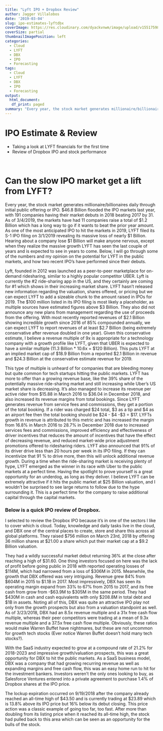 ```yaml
---
title: "Lyft IPO + Dropbox Review"
author: Jagger Villalobos
date: '2019-03-04'
slug: ipo-estimates-lyftdbx
coverImage: https://res.cloudinary.com/dyackvnwm/image/upload/v1551759832/business-growth.jpg
coverSize: partial
thumbnailImagePosition: left
categories:
  - Cloud
  - LYFT
  - DBX
  - IPO
  - Forecasting
tags:
  - Cloud
  - LYFT
  - DBX
  - IPO
  - Forecasting
output: 
  html_document:
   df_print: paged
summary: "Every year, the stock market generates millionaire/billionaires daily through initial public offering or IPO. $46.8 Billion flooded the IPO markets last year, with 191 companies having their market debuts in 2018 beating 2017 by 31. As of 3/4/2019, the markets have had 11 companies raise a total of $1.2 Billion which has a long way to go if it wants to beat the prior year amount. As one of the most anticipated IPO to hit the markets in 2019, LYFT filed its S-1 IPO filing on 3/1/2019 revealing its massive loss of nearly $1 Billion."
---
```


# IPO Estimate & Review

- Taking a look at LYFT financials for the first time
- Review of Dropbox IPO and stock performance

<br>

# Can the slow IPO market get a lift from LYFT?

Every year, the stock market generates millionaire/billionaires daily through initial public offering or IPO. \$46.8 Billion flooded the IPO markets last year, with 191 companies having their market debuts in 2018 beating 2017 by 31. As of 3/4/2019, the markets have had 11 companies raise a total of \$1.2 Billion which has a long way to go if it wants to beat the prior year amount. As one of the most anticipated IPO to hit the markets in 2019, LYFT filed its S-1 IPO filing on 3/1/2019 revealing its massive loss of nearly \$1 Billion. Hearing about a company lose $1 Billion will make anyone nervous, except when they realize the massive growth LYFT has seen the last couple of years and is expected to see in years to come. Below, I will go through some of the numbers and my opinion on the potential for LYFT in the public markets, and how two recent IPO’s have performed since their debuts.

Lyft, founded in 2012 was launched as a peer-to-peer marketplace for on-demand ridesharing, similar to a highly popular competitor UBER. Lyft is currently the #2 ride-sharing app in the US, and they certainly are coming for #1 which shows in their increasing market share. LYFT hasn’t released new information regarding the valuation, shares offered, or pricing but we can expect LYFT to add a sizeable chunk to the amount raised in IPOs for 2019. The \$100 million listed in its IPO filing is most likely a placeholder, as multiple sources have estimated figures above \$3 Billion. They also did not announce any new plans from management regarding the use of proceeds from the offering. With most recently reported revenues of \$2.1 Billion showing incredible growth since 2016 of 85% compounded annually, we can expect LYFT to report revenues of at least \$2.7 Billion (being extremely conservative after revenue doubled in one year). Given this conservative estimate, I believe a revenue multiple of 9x is appropriate for a technology company with a growth profile like LYFT, given that UBER is expected to have a similar multiple (11.3 Billion * 10.6x = \$120 Billion). This puts LYFT at an implied market cap of \$18.9 Billion from a reported \$2.1 Billion in revenue and \$24.3 Billion at the conservative estimate revenue for 2019. 


This type of multiple is unheard of for companies that are bleeding money but quite common for tech startups hitting the public markets. LYFT has more to offer than a growing revenue base, like the 39% share of the potentially massive ride-sharing market and still increasing while Uber’s US market share is decreasing. It's also managed to increase its revenue per active rider from \$15.88 in March 2016 to \$36.04 in December 2018, and also increased its revenue margins from total bookings. Since LYFT generates revenue from service fees and commissions, they get a portion of the total booking. If a rider was charged \$24 total, \$3 as a tip and \$4 as an airport fee then the total booking should be \$24 - \$4 -\$3 = \$17.  LYFTs growth in revenue is attributed to this metric and has increased the margin from 16.8% in March 2016 to 28.7% in December 2018 due to increased services fees and commissions, improved efficiency and effectiveness of driver incentives that reduces the amount of incentives that have the effect of decreasing revenue, and reduced market-wide price adjustment promotions offered to ridesharing riders. LYFT also announced that 91% of its driver drive less than 20 hours per week in its IPO filing. If they can incentivize that 91 % to drive more, then this will unlock additional revenue growth. During a time when the ride-sharing market is receiving plenty of hype, LYFT emerged as the winner in its race with Uber to the public markets at a perfect time. Having the spotlight to prove yourself is a great opportunity for an underdog, as long as they deliver. I believe LYFT can be extremely attractive if it hits the public market at \$25 Billion valuation, and I wouldn’t be surprised to see large returns to follow due to the hype surrounding it. This is a perfect time for the company to raise additional capital through the capital markets.




### Below is a quick IPO review of Dropbox.

I selected to review the Dropbox IPO because it’s in one of the sectors I like to cover which is cloud. Today, knowledge and daily tasks live in the cloud, and DBX one of the central places to create, store and share this across all global platforms. They raised \$756 million on March 23rd, 2018 by offering 36 million shares at \$21.00 a share which put their market cap at a \$9.2 Billion valuation.


They had a wildly successful market debut returning 36% at the close after reaching a high of \$31.60. One thing investors focused on here was the lack of profit before going public in 2018 with reported operating losses of \$114M, which had narrowed from a loss of \$306M in 2015. Meanwhile, the growth that DBX offered was very intriguing. Revenue grew 84% from \$604M in 2015 to \$1.1B in 2017. Most impressively, DBX has seen its operating margin expand from 33% to 67% from 2015 to 2017, and its free cash from grow from -\$63.9M to \$305M in the same period. They had \$430M in cash and cash equivalents with only \$208.8M in total debt and \$1B in assets. Noting all of this, DBX was quite an attractive IPO play not only from the growth prospects but also from a valuation standpoint as well. As of 3/23/2018, DBX had an 8.5x revenue multiple and a 31x free cash flow multiple, whereas their peer competitors were trading at a mean of 9.3x revenue multiple and a 37.5x free cash flow multiple. Obviously, these ratios would make Warren Buffet have nightmares, but these are not uncommon for growth tech stocks (Ever notice Warren Buffet doesn’t hold many tech stocks?). 

With the SaaS industry expected to grow at a compound rate of 21.2% for 2018-2023 and impressive growth/valuation prospects, this was a great opportunity for DBX to hit the public markets. As a SaaS business model, DBX was a company that had growing recurring revenue as well as expanding margins and free cash flow, this was an easy home run to hit for the investment bankers. Investors weren’t the only ones looking to buy, as Salesforce Ventures entered into a private agreement to purchase 1.4% of Dropbox shares at the IPO price.


The lockup expiration occurred on 9/19/2018 after the company already reached an all-time high of \$43.50 and is currently trading at \$23.89 which is 13.8% above its IPO price but 16% below its debut closing. This price action was a classic example of going too far, too fast. After more than doubling from its listing price when it reached its all-time high, the stock had pulled back to this area which can be seen as an opportunity for the bulls of the stock. 


